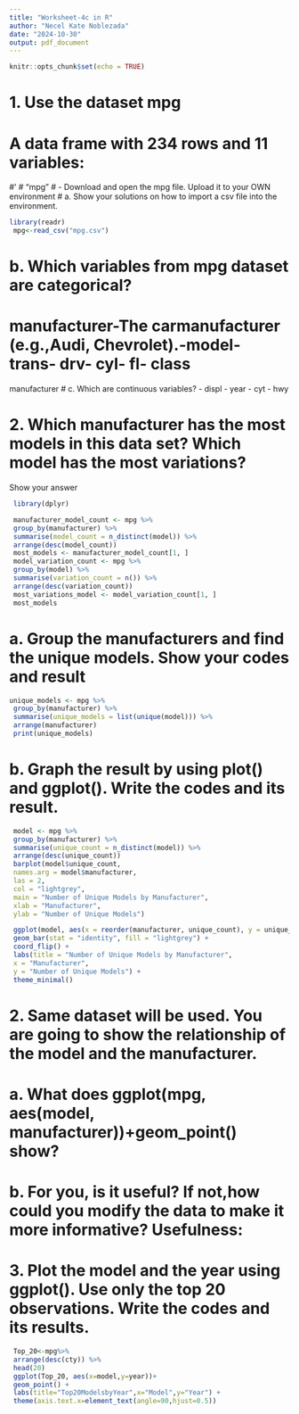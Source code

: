 ```yaml
---
title: "Worksheet-4c in R"
author: "Necel Kate Noblezada"
date: "2024-10-30"
output: pdf_document
---
```


```r
knitr::opts_chunk$set(echo = TRUE)
```

# 1. Use the dataset mpg
# A data frame with 234 rows and 11 variables:
#’ \describe{
#’ \item{manufacturer}{manufacturer name}
#’ \item{model}{model name}
#’ \item{displ}{engine displacement, in litres}
#’ \item{year}{year of manufacture}
#’ \item{cyl}{number of cylinders}
#’ \item{trans}{type of transmission}
#’ \item{drv}{the type of drive train, where f = front-wheel drive, r = rear wheel drive, 4 = 4wd}
#’ \item{cty}{city miles per gallon}
#’ \item{hwy}{highway miles per gallon}
#’ \item{fl}{fuel type}
#’ \item{class}{"type" of car}
#’ }
# "mpg"
# - Download and open the mpg file. Upload it to your OWN environment
# a. Show your solutions on how to import a csv file into the environment.
```r
library(readr)
 mpg<-read_csv("mpg.csv")
```
# b. Which variables from mpg dataset are categorical?
# manufacturer-The carmanufacturer (e.g.,Audi, Chevrolet).-model- trans- drv- cyl- fl- class
manufacturer
# c. Which are continuous variables?
- displ
- year
- cyt
- hwy

# 2. Which manufacturer has the most models in this data set? Which model has the most variations?
 Show your answer
```r
 library(dplyr)
```
```r
 manufacturer_model_count <- mpg %>%
 group_by(manufacturer) %>%
 summarise(model_count = n_distinct(model)) %>%
 arrange(desc(model_count))
 most_models <- manufacturer_model_count[1, ]
 model_variation_count <- mpg %>%
 group_by(model) %>%
 summarise(variation_count = n()) %>%
 arrange(desc(variation_count))
 most_variations_model <- model_variation_count[1, ]
 most_models
```
# a. Group the manufacturers and find the unique models. Show your codes and result
```r
unique_models <- mpg %>%
 group_by(manufacturer) %>%
 summarise(unique_models = list(unique(model))) %>%
 arrange(manufacturer)
 print(unique_models)
```
# b. Graph the result by using plot() and ggplot(). Write the codes and its result.
```r
 model <- mpg %>%
 group_by(manufacturer) %>%
 summarise(unique_count = n_distinct(model)) %>%
 arrange(desc(unique_count))
 barplot(model$unique_count,
 names.arg = model$manufacturer,
 las = 2,
 col = "lightgrey",
 main = "Number of Unique Models by Manufacturer",
 xlab = "Manufacturer",
 ylab = "Number of Unique Models")
```
```r
 ggplot(model, aes(x = reorder(manufacturer, unique_count), y = unique_count)) +
 geom_bar(stat = "identity", fill = "lightgrey") +
 coord_flip() +
 labs(title = "Number of Unique Models by Manufacturer",
 x = "Manufacturer",
 y = "Number of Unique Models") +
 theme_minimal()
```

# 2. Same dataset will be used. You are going to show the relationship of the model and the manufacturer.
# a. What does ggplot(mpg, aes(model, manufacturer))+geom_point() show?
# 
# b. For you, is it useful? If not,how could you modify the data to make it more informative? Usefulness:
# 

# 3. Plot the model and the year using ggplot(). Use only the top 20 observations. Write the codes and its results.
```r
 Top_20<-mpg%>%
 arrange(desc(cty)) %>%
 head(20)
 ggplot(Top_20, aes(x=model,y=year))+
 geom_point() +
 labs(title="Top20ModelsbyYear",x="Model",y="Year") +
 theme(axis.text.x=element_text(angle=90,hjust=0.5))
```




